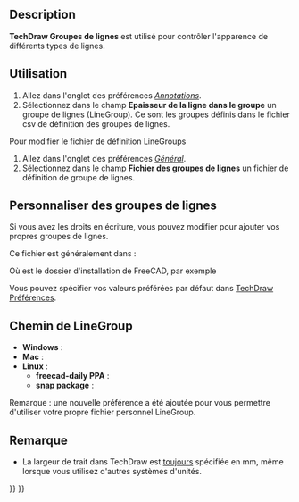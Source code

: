 <languages/>

{{Docnav/fr
|[[TechDraw_CosmeticEraser/fr|Gomme]]
|[[TechDraw_Templates/fr|Modèles]]
|[[TechDraw_Workbench/fr|Atelier TechDraw]]
|IconL=TechDraw_CosmeticEraser.svg
|IconR=
|IconC=Workbench_TechDraw.svg
}}

{{TOCright}}

<span id="Description"></span>
==Description==

'''TechDraw Groupes de lignes''' est utilisé pour contrôler l'apparence de différents types de lignes.

<span id="Usage"></span>
==Utilisation==

# Allez dans l'onglet des préférences ''[[TechDraw_Preferences/fr#Annotations|Annotations]]''.
# Sélectionnez dans le champ '''Epaisseur de la ligne dans le groupe''' un groupe de lignes (LineGroup). Ce sont les groupes définis dans le fichier csv de définition des groupes de lignes.

Pour modifier le fichier de définition LineGroups
# Allez dans l'onglet des préférences ''[[TechDraw_Preferences/fr#G.C3.A9n.C3.A9ralit.C3.A9s|Général]]''.
# Sélectionnez dans le champ '''Fichier des groupes de lignes''' un fichier de définition de groupe de lignes.

<span id="Customizing_LineGroups"></span>
== Personnaliser des groupes de lignes ==

Si vous avez les droits en écriture, vous pouvez modifier {{incode|LineGroup.csv}} pour ajouter vos propres groupes de lignes.

Ce fichier est généralement dans :

{{Code|code=
$INSTALL_DIR/Mod/TechDraw/LineGroup/LineGroup.csv
}}

Où {{incode|$INSTALL_DIR}} est le dossier d'installation de FreeCAD, par exemple

{{Code|code=
/usr/share/freecad/Mod/TechDraw/LineGroup/LineGroup.csv
}}

Vous pouvez spécifier vos valeurs préférées par défaut dans [[TechDraw_Preferences/fr|TechDraw Préférences]].

<span id="LineGroup_File_Path"></span>
==Chemin de LineGroup==

<div class="mw-translate-fuzzy">
* '''Windows''' : {{incode|C:\Program Files\FreeCAD\data\Mod\TechDraw\LineGroup\}}
* '''Mac''' : {{incode|/Applications/FreeCAD.app/Contents/Mod/TechDraw/LineGroup/}}
* '''Linux''' : {{incode|/usr/share/freecad/Mod/TechDraw/LineGroup/}}
** '''freecad-daily PPA''' : {{incode|/usr/share/freecad-daily/Mod/TechDraw/LineGroup/}}
** '''snap package''' : {{incode|/snap/freecad/current/usr/share/Mod/TechDraw/LineGroup}}
Remarque : une nouvelle préférence a été ajoutée pour vous permettre d'utiliser votre propre fichier personnel LineGroup.
</div>

{{Code|code=
;FreeCAD LineGroup Definitions
;Format: *GroupName,thin,graphic,thick,extra
;thin: hidden lines
;graphic: dimensions, centerlines
;thick: visible lines
;extra: not implemented
}}

{{Code|code=
*FC 0.25mm,0.13,0.18,0.25,0.50
*FC 0.35mm,0.18,0.25,0.35,0.70
*FC 0.50mm,0.25,0.35,0.50,1.0
*FC 0.70mm,0.35,0.50,0.70,1.4
*FC 1.00mm,0.50,0.70,1.00,2.00
}}

<span id="Note"></span>
== Remarque ==

* La largeur de trait dans TechDraw est <u>toujours</u> spécifiée en mm, même lorsque vous utilisez d'autres systèmes d'unités.


{{Docnav/fr
|[[TechDraw_CosmeticEraser/fr|Gomme]]
|[[TechDraw_Templates/fr|Modèles]]
|[[TechDraw_Workbench/fr|Atelier TechDraw]]
|IconL=TechDraw_CosmeticEraser.svg
|IconR=
|IconC=Workbench_TechDraw.svg
}}

{{TechDraw_Tools_navi{{#translation:}}}}
{{Userdocnavi{{#translation:}}}}